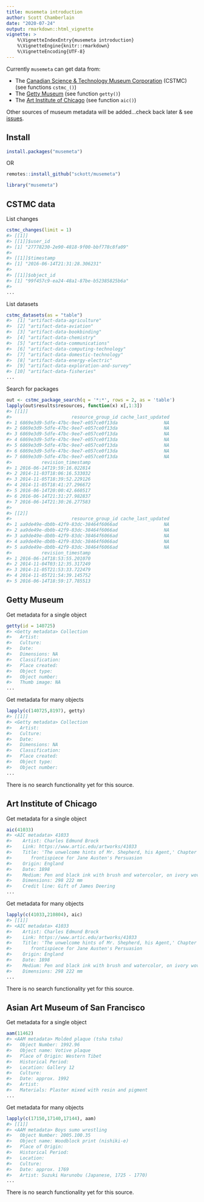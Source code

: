 ```yaml
---
title: musemeta introduction
author: Scott Chamberlain
date: "2020-07-24"
output: rmarkdown::html_vignette
vignette: >
    %\VignetteIndexEntry{musemeta introduction}
    %\VignetteEngine{knitr::rmarkdown}
    %\VignetteEncoding{UTF-8}
---
```




Currently `musemeta` can get data from:

* The [Canadian Science & Technology Museum Corporation](http://techno-science.ca/en/index.php) (CSTMC) (see functions `cstmc_()`)
* The [Getty Museum](http://www.getty.edu/) (see function `getty()`)
* The [Art Institute of Chicago](http://www.artic.edu/) (see function `aic()`)

Other sources of museum metadata will be added...check back later & see [issues](https://github.com/sckott/musemeta/issues).

## Install


```r
install.packages("musemeta")
```

OR


```r
remotes::install_github("sckott/musemeta")
```


```r
library("musemeta")
```

## CSTMC data

List changes


```r
cstmc_changes(limit = 1)
#> [[1]]
#> [[1]]$user_id
#> [1] "27778230-2e90-4818-9f00-bbf778c8fa09"
#> 
#> [[1]]$timestamp
#> [1] "2016-06-14T21:31:28.306231"
#> 
#> [[1]]$object_id
#> [1] "99f457c9-ea24-48a1-87be-b52385825b6a"
#> 
...
```

List datasets


```r
cstmc_datasets(as = "table")
#>  [1] "artifact-data-agriculture"                                  
#>  [2] "artifact-data-aviation"                                     
#>  [3] "artifact-data-bookbinding"                                  
#>  [4] "artifact-data-chemistry"                                    
#>  [5] "artifact-data-communications"                               
#>  [6] "artifact-data-computing-technology"                         
#>  [7] "artifact-data-domestic-technology"                          
#>  [8] "artifact-data-energy-electric"                              
#>  [9] "artifact-data-exploration-and-survey"                       
#> [10] "artifact-data-fisheries"                                    
...
```

Search for packages


```r
out <- cstmc_package_search(q = '*:*', rows = 2, as = 'table')
lapply(out$results$resources, function(x) x[,1:3])
#> [[1]]
#>                      resource_group_id cache_last_updated
#> 1 6869e3d9-5dfe-47bc-9ee7-e057ce0f13da                 NA
#> 2 6869e3d9-5dfe-47bc-9ee7-e057ce0f13da                 NA
#> 3 6869e3d9-5dfe-47bc-9ee7-e057ce0f13da                 NA
#> 4 6869e3d9-5dfe-47bc-9ee7-e057ce0f13da                 NA
#> 5 6869e3d9-5dfe-47bc-9ee7-e057ce0f13da                 NA
#> 6 6869e3d9-5dfe-47bc-9ee7-e057ce0f13da                 NA
#> 7 6869e3d9-5dfe-47bc-9ee7-e057ce0f13da                 NA
#>           revision_timestamp
#> 1 2016-06-14T19:59:16.022814
#> 2 2014-11-03T18:06:16.533032
#> 3 2014-11-05T18:39:52.229126
#> 4 2014-11-05T18:41:27.296672
#> 5 2016-06-14T20:00:42.660517
#> 6 2016-06-14T21:31:27.982837
#> 7 2016-06-14T21:30:26.277583
#> 
#> [[2]]
#>                      resource_group_id cache_last_updated
#> 1 aa9de49e-db0b-42f9-83dc-38464f6066ad                 NA
#> 2 aa9de49e-db0b-42f9-83dc-38464f6066ad                 NA
#> 3 aa9de49e-db0b-42f9-83dc-38464f6066ad                 NA
#> 4 aa9de49e-db0b-42f9-83dc-38464f6066ad                 NA
#> 5 aa9de49e-db0b-42f9-83dc-38464f6066ad                 NA
#>           revision_timestamp
#> 1 2016-06-14T18:53:55.201070
#> 2 2014-11-04T03:12:35.317249
#> 3 2014-11-05T21:53:33.722479
#> 4 2014-11-05T21:54:39.145752
#> 5 2016-06-14T18:59:17.785513
```

## Getty Museum

Get metadata for a single object


```r
getty(id = 140725)
#> <Getty metadata> Collection
#>   Artist: 
#>   Culture: 
#>   Date: 
#>   Dimensions: NA
#>   Classification: 
#>   Place created: 
#>   Object type: 
#>   Object number: 
#>   Thumb image: NA
...
```

Get metadata for many objects


```r
lapply(c(140725,8197), getty)
#> [[1]]
#> <Getty metadata> Collection
#>   Artist: 
#>   Culture: 
#>   Date: 
#>   Dimensions: NA
#>   Classification: 
#>   Place created: 
#>   Object type: 
#>   Object number: 
...
```

There is no search functionality yet for this source.

## Art Institute of Chicago

Get metadata for a single object


```r
aic(41033)
#> <AIC metadata> 41033
#>    Artist: Charles Edmund Brock
#>    Link: https://www.artic.edu/artworks/41033
#>    Title: 'The unwelcome hints of Mr. Shepherd, his Agent,' Chapter I
#>       frontispiece for Jane Austen's Persuasion
#>    Origin: England
#>    Date: 1898
#>    Medium: Pen and black ink with brush and watercolor, on ivory wove card
#>    Dimensions: 298 222 mm
#>    Credit line: Gift of James Deering
...
```

Get metadata for many objects


```r
lapply(c(41033,210804), aic)
#> [[1]]
#> <AIC metadata> 41033
#>    Artist: Charles Edmund Brock
#>    Link: https://www.artic.edu/artworks/41033
#>    Title: 'The unwelcome hints of Mr. Shepherd, his Agent,' Chapter I
#>       frontispiece for Jane Austen's Persuasion
#>    Origin: England
#>    Date: 1898
#>    Medium: Pen and black ink with brush and watercolor, on ivory wove card
#>    Dimensions: 298 222 mm
...
```

There is no search functionality yet for this source.

## Asian Art Museum of San Francisco

Get metadata for a single object


```r
aam(11462)
#> <AAM metadata> Molded plaque (tsha tsha)
#>   Object Number: 1992.96
#>   Object name: Votive plaque
#>   Place of Origin: Western Tibet
#>   Historical Period: 
#>   Location: Gallery 12
#>   Culture: 
#>   Date: approx. 1992
#>   Artist: 
#>   Materials: Plaster mixed with resin and pigment
...
```

Get metadata for many objects


```r
lapply(c(17150,17140,17144), aam)
#> [[1]]
#> <AAM metadata> Boys sumo wrestling
#>   Object Number: 2005.100.35
#>   Object name: Woodblock print (nishiki-e)
#>   Place of Origin: 
#>   Historical Period: 
#>   Location: 
#>   Culture: 
#>   Date: approx. 1769
#>   Artist: Suzuki Harunobu (Japanese, 1725 - 1770)
...
```

There is no search functionality yet for this source.
